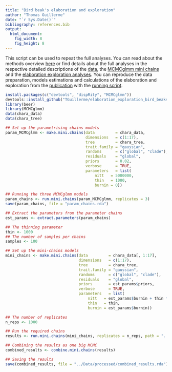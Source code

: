 ```yaml
---
title: "Bird beak's elaboration and exploration"
author: "Thomas Guillerme"
date: "`r Sys.Date()`"
bibliography: references.bib
output:
  html_document:
    fig_width: 8
    fig_height: 8
---
```


This script can be used to repeat the full analyses.
You can read about the methods overview [here](00-methods_overview.Rmd) or find details about the full analyses in the respective detailed descriptions of the [data](01-Data_preparation.Rmd), the [MCMCglmm mini chains](02-MCMCglmm_mini_chains.Rmd) and the [elaboration exploration analyses](03-elaboration_exploration_analyses.Rmd).
You can reproduce the data preparation, models estimations and calculations of the elaboration and exploration from the [publication](§§§pub) with the [running script](04-full_analyses_run.Rmd).


```r
install.packages(c("devtools", "dispRity", "MCMCglmm"))
devtools::install_github("TGuillerme/elaboration_exploration_bird_beaks/beer")
library(beer)
library(MCMCglmm)
data(chara_data)
data(chara_tree)
```

```r
## Set up the parametrising chains models
param_MCMCglmm <- make.mini.chains(data         = chara_data,
                                   dimensions   = c(1:17),
                                   tree         = chara_tree,
                                   trait.family = "gaussian",
                                   randoms      = c("global", "clade"),
                                   residuals    = "global",
                                   priors       = 0.02,
                                   verbose      = TRUE,
                                   parameters   = list(
                                       nitt   = 5000000,
                                       thin   = 1000,
                                       burnin = 0))

## Running the three MCMCglmm models
param_chains <- run.mini.chains(param_MCMCglmm, replicates = 3)
save(param_chains, file = "param_chains.rda")
```

```r
## Extract the parameters from the parameter chains
est_params <- extract.parameters(param_chains)
```

```r
## The thinning parameter
thin <- 1000
## The number of samples per chains
samples <- 100

## Set up the mini-chains models
mini_chains <- make.mini.chains(data         = chara_data[, 1:17],
                                dimensions   = c(1:17),
                                tree         = chara_tree,
                                trait.family = "gaussian",
                                randoms      = c("global", "clade"),
                                residuals    = "global",
                                priors       = est_params$priors,
                                verbose      = TRUE,
                                parameters   = list(
                                    nitt   = est_params$burnin + thin * samples,
                                    thin   = thin,
                                    burnin = est_params$burnin))
```

```r
## The number of replicates
n_reps <- 1000

## Run the required chains
results <- run.mini.chains(mini_chains, replicates = n_reps, path = "../Data/Processed/MCMC/")

## Combining the results as one big MCMC
combined_results <- combine.mini.chains(results)

## Saving the results
save(combined_results, file = "../Data/processed/combined_results.rda")
```